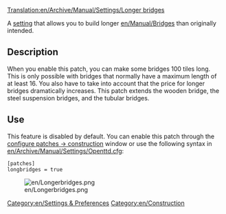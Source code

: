 [[Translation:en/Archive/Manual/Settings/Longer bridges]]


[[Category:en/Settings & Preferences]]
[[Category:en/Construction]]

{{en/Historic|Currently these are two settings: [[en/Archive/Manual/Settings/Advanced Settings/Construction#Maximum bridge length|Maximum bridge length]] & [[en/Archive/Manual/Settings/Advanced Settings/Construction#Maximum tunnel length|Maximum tunnel length]] }} 

A [[en/Archive/Manual/Settings/Advanced Settings|setting]] that allows you to build longer [[en/Manual/Bridges]] than originally intended.

== Description ==
When you enable this patch, you can make some bridges 100 tiles long. This is only possible with bridges that normally have a maximum length of at least 16. You also have to take into account that the price for longer bridges dramatically increases. This patch extends the wooden bridge, the steel suspension bridges, and the tubular bridges.

== Use ==
This feature is disabled by default. You can enable this patch through the [[en/Archive/Manual/Settings/Advanced Settings/Construction#Allow building very long bridges|configure patches -> construction]] window or use the following syntax in [[en/Archive/Manual/Settings/Openttd.cfg]]:

 [patches]
 longbridges = true

[[File:en/Longerbridges.png|center]]